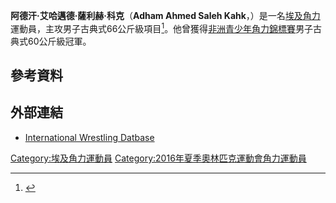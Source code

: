 {{Infobox sportsperson
| name           = 阿德汗·艾哈邁德·薩利赫·科克<br />''Adham Ahmed Saleh Kahk''
| image          = 
| caption        = 
| birth_name     = 
| fullname       = Adham Ahmed Saleh Ibrahim Kahk
| nickname       = 
| nationality    = 
| residence      = 
| birth_date     = 
| birth_place    = 
| death_date     = 
| death_place    = 
| height         = 
| weight         = 
| website        = 
| country        = {{EGY}}
| sport          = [[角力|角力]]
| event          = 男子古典式66公斤級
| olympics       = 
| show-medals    = yes
| medaltemplates = 
{{MedalSport|男子[[角力|角力]]}}
{{MedalCountry|{{EGY}}}}
{{MedalCompetition|[[非洲青少年角力錦標賽|非洲青少年角力錦標賽]]}}
{{MedalGold|[[2012年非洲青少年角力錦標賽|2012年 安塔那那利佛]]|男子古典式60公斤級}}
}}
'''阿德汗·艾哈邁德·薩利赫·科克'''（'''Adham Ahmed Saleh Kahk'''，{{bd|1993年|6月27日|catIdx=Kahk, Adham Ahmed Saleh}}）是一名[[埃及|埃及]][[角力|角力]]運動員，主攻男子古典式66公斤級項目<ref>{{cite web |url=https://www.iat.uni-leipzig.de/datenbanken/dbfoeldeak/daten.php?spid=BDFFCDDA1FAE4191911CB965B357B0AB |title=Adham Ahmed Saleh Kahk |publisher=iat.uni-leipzig.de |date=2016-05-14 |accessdate=2016-05-14 |archive-url=https://web.archive.org/web/20160530125422/https://www.iat.uni-leipzig.de/datenbanken/dbfoeldeak/daten.php?spid=BDFFCDDA1FAE4191911CB965B357B0AB |archive-date=2016-05-30 |dead-url=yes }}</ref>。他曾獲得[[非洲青少年角力錦標賽|非洲青少年角力錦標賽]]男子古典式60公斤級冠軍。

== 參考資料 ==
{{Reflist}}

== 外部連結 ==
* [https://web.archive.org/web/20160530125422/https://www.iat.uni-leipzig.de/datenbanken/dbfoeldeak/daten.php?spid=BDFFCDDA1FAE4191911CB965B357B0AB International Wrestling Datbase]

{{Egypt-stub}}

{{DEFAULTSORT:Kahk, Adham Ahmed Saleh}}
[[Category:埃及角力運動員|Category:埃及角力運動員]]
[[Category:2016年夏季奧林匹克運動會角力運動員|Category:2016年夏季奧林匹克運動會角力運動員]]